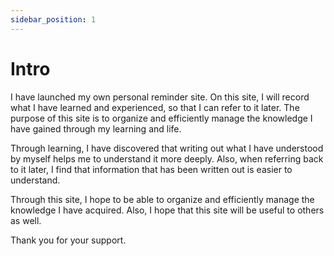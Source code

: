 ```yaml
---
sidebar_position: 1
---
```


# Intro

I have launched my own personal reminder site. On this site, I will record what I have learned and experienced, so that I can refer to it later. The purpose of this site is to organize and efficiently manage the knowledge I have gained through my learning and life.

Through learning, I have discovered that writing out what I have understood by myself helps me to understand it more deeply. Also, when referring back to it later, I find that information that has been written out is easier to understand.

Through this site, I hope to be able to organize and efficiently manage the knowledge I have acquired. Also, I hope that this site will be useful to others as well.

Thank you for your support.
